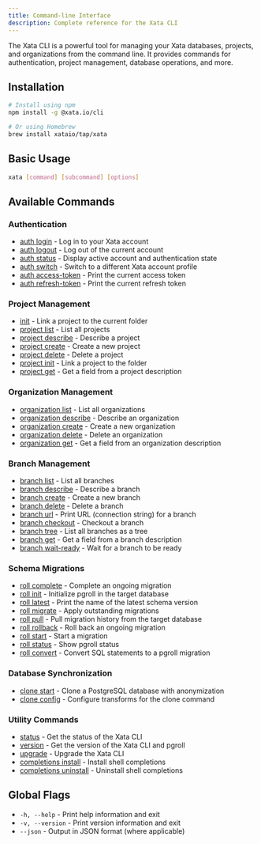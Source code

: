 ```yaml
---
title: Command-line Interface
description: Complete reference for the Xata CLI
---
```


The Xata CLI is a powerful tool for managing your Xata databases, projects, and organizations from the command line. It provides commands for authentication, project management, database operations, and more.

## Installation

```bash
# Install using npm
npm install -g @xata.io/cli

# Or using Homebrew
brew install xataio/tap/xata
```

## Basic Usage

```bash
xata [command] [subcommand] [options]
```

## Available Commands

### Authentication
- [auth login](/reference/cli/auth#login) - Log in to your Xata account
- [auth logout](/reference/cli/auth#logout) - Log out of the current account
- [auth status](/reference/cli/auth#status) - Display active account and authentication state
- [auth switch](/reference/cli/auth#switch) - Switch to a different Xata account profile
- [auth access-token](/reference/cli/auth#access-token) - Print the current access token
- [auth refresh-token](/reference/cli/auth#refresh-token) - Print the current refresh token

### Project Management
- [init](/reference/cli/init#init) - Link a project to the current folder
- [project list](/reference/cli/project#list) - List all projects
- [project describe](/reference/cli/project#describe) - Describe a project
- [project create](/reference/cli/project#create) - Create a new project
- [project delete](/reference/cli/project#delete) - Delete a project
- [project init](/reference/cli/project#init) - Link a project to the folder
- [project get](/reference/cli/project#get) - Get a field from a project description

### Organization Management
- [organization list](/reference/cli/organization#list) - List all organizations
- [organization describe](/reference/cli/organization#describe) - Describe an organization
- [organization create](/reference/cli/organization#create) - Create a new organization
- [organization delete](/reference/cli/organization#delete) - Delete an organization
- [organization get](/reference/cli/organization#get) - Get a field from an organization description

### Branch Management
- [branch list](/reference/cli/branch#list) - List all branches
- [branch describe](/reference/cli/branch#describe) - Describe a branch
- [branch create](/reference/cli/branch#create) - Create a new branch
- [branch delete](/reference/cli/branch#delete) - Delete a branch
- [branch url](/reference/cli/branch#url) - Print URL (connection string) for a branch
- [branch checkout](/reference/cli/branch#checkout) - Checkout a branch
- [branch tree](/reference/cli/branch#tree) - List all branches as a tree
- [branch get](/reference/cli/branch#get) - Get a field from a branch description
- [branch wait-ready](/reference/cli/branch#wait-ready) - Wait for a branch to be ready

### Schema Migrations
- [roll complete](/reference/cli/roll#complete) - Complete an ongoing migration
- [roll init](/reference/cli/roll#init) - Initialize pgroll in the target database
- [roll latest](/reference/cli/roll#latest) - Print the name of the latest schema version
- [roll migrate](/reference/cli/roll#migrate) - Apply outstanding migrations
- [roll pull](/reference/cli/roll#pull) - Pull migration history from the target database
- [roll rollback](/reference/cli/roll#rollback) - Roll back an ongoing migration
- [roll start](/reference/cli/roll#start) - Start a migration
- [roll status](/reference/cli/roll#status) - Show pgroll status
- [roll convert](/reference/cli/roll#convert) - Convert SQL statements to a pgroll migration

### Database Synchronization
- [clone start](/reference/cli/clone#start) - Clone a PostgreSQL database with anonymization
- [clone config](/reference/cli/clone#config) - Configure transforms for the clone command

### Utility Commands
- [status](/reference/cli/status#status) - Get the status of the Xata CLI
- [version](/reference/cli/version#version) - Get the version of the Xata CLI and pgroll
- [upgrade](/reference/cli/upgrade#upgrade) - Upgrade the Xata CLI
- [completions install](/reference/cli/completions#install) - Install shell completions
- [completions uninstall](/reference/cli/completions#uninstall) - Uninstall shell completions

## Global Flags

- `-h, --help` - Print help information and exit
- `-v, --version` - Print version information and exit
- `--json` - Output in JSON format (where applicable)
